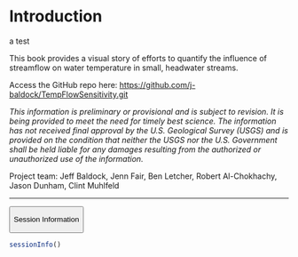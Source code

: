 # Introduction

a test

This book provides a visual story of efforts to quantify the influence of streamflow on water temperature in small, headwater streams.

Access the GitHub repo here: <https://github.com/j-baldock/TempFlowSensitivity.git>

*This information is preliminary or provisional and is subject to revision. It is being provided to meet the need for timely best science. The information has not received final approval by the U.S. Geological Survey (USGS) and is provided on the condition that neither the USGS nor the U.S. Government shall be held liable for any damages resulting from the authorized or unauthorized use of the information.*

Project team: Jeff Baldock, Jenn Fair, Ben Letcher, Robert Al-Chokhachy, Jason Dunham, Clint Muhlfeld

------------------------------------------------------------------------

<button class="accordion-button" type="button" data-bs-toggle="collapse" data-bs-target="#collapseOne">

Session Information

</button>

:::: {#collapseOne .accordion-collapse .collapse}
<div>

```r
sessionInfo()
```

</div>
::::
